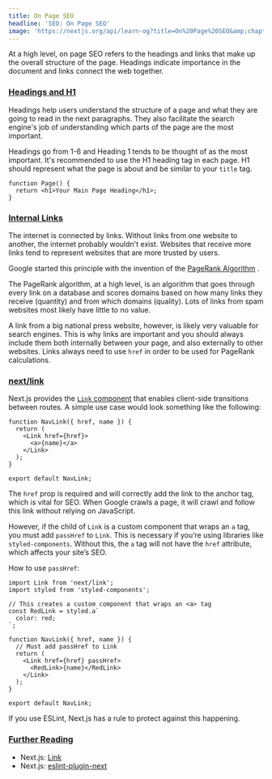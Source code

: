 ```yaml
---
title: On Page SEO
headline: 'SEO: On Page SEO'
image: 'https://nextjs.org/api/learn-og?title=On%20Page%20SEO&amp;chapter=15'
---
```


At a high level, on page SEO refers to the headings and links that make up the overall structure of the page. Headings indicate importance in the document and links connect the web together.

### [Headings and H1](#headings-and-h1)

Headings help users understand the structure of a page and what they are going to read in the next paragraphs. They also facilitate the search engine's job of understanding which parts of the page are the most important.

Headings go from 1-6 and Heading 1 tends to be thought of as the most important. It's recommended to use the H1 heading tag in each page. H1 should represent what the page is about and be similar to your `title` tag.

```
function Page() {
  return <h1>Your Main Page Heading</h1>;
}
```

### [Internal Links](#internal-links)

The internet is connected by links. Without links from one website to another, the internet probably wouldn't exist. Websites that receive more links tend to represent websites that are more trusted by users.

Google started this principle with the invention of the [PageRank Algorithm](https://web.stanford.edu/class/cs54n/handouts/24-GooglePageRankAlgorithm.pdf) .

The PageRank algorithm, at a high level, is an algorithm that goes through every link on a database and scores domains based on how many links they receive (quantity) and from which domains (quality). Lots of links from spam websites most likely have little to no value.

A link from a big national press website, however, is likely very valuable for search engines. This is why links are important and you should always include them both internally between your page, and also externally to other websites. Links always need to use `href` in order to be used for PageRank calculations.

### [next/link](#nextlink)

Next.js provides the [`Link` component](https://nextjs.org/docs/api-reference/next/link) that enables client-side transitions between routes. A simple use case would look something like the following:

```
function NavLink({ href, name }) {
  return (
    <Link href={href}>
      <a>{name}</a>
    </Link>
  );
}
 
export default NavLink;
```

The `href` prop is required and will correctly add the link to the anchor tag, which is vital for SEO. When Google crawls a page, it will crawl and follow this link without relying on JavaScript.

However, if the child of `Link` is a custom component that wraps an `a` tag, you must add `passHref` to `Link`. This is necessary if you’re using libraries like `styled-components`. Without this, the `a` tag will not have the `href` attribute, which affects your site’s SEO.

How to use `passHref`:

```
import Link from 'next/link';
import styled from 'styled-components';
 
// This creates a custom component that wraps an <a> tag
const RedLink = styled.a`
  color: red;
`;
 
function NavLink({ href, name }) {
  // Must add passHref to Link
  return (
    <Link href={href} passHref>
      <RedLink>{name}</RedLink>
    </Link>
  );
}
 
export default NavLink;
```

If you use ESLint, Next.js has a rule to protect against this happening.

### [Further Reading](#further-reading)

*   Next.js: [Link](https://nextjs.org/docs/api-reference/next/link)
*   Next.js: [eslint-plugin-next](https://nextjs.org/docs/basic-features/eslint)
